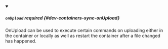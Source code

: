 


<details className="config-field" data-expandable="true" open>
<summary>

##### `onUpload` <span className="config-field-required" data-required="false">required</span> <span className="config-field-type"></span> <span className="config-field-default"></span> <span className="config-field-enum"></span> {#dev-containers-sync-onUpload}

OnUpload can be used to execute certain commands on uploading either in the container or locally as well as restart the container after a file changed has happened.

</summary>

<PartialOnUploadreference />


</details>
